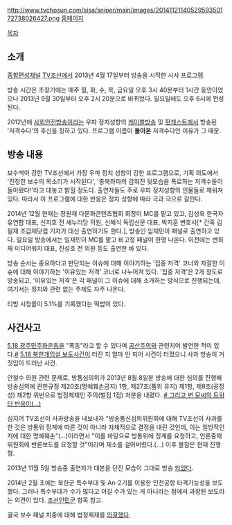 http://www.tvchosun.com/sisa/sniper/main/images/2014112114052959350172738026427.png
[http://tv.chosun.com/sisa/sniper/main/main.html 홈페이지]

[[목차]]
== 소개 ==
[[종합편성채널]] [[TV조선]]에서 2013년 4월 17일부터 방송을 시작한 시사 프로그램.

방송 시간은 초창기에는 매주 월, 화, 수, 목, 금요일 오후 3시 40분부터 1시간 동안이었으나 2013년 9월 30일부터 오후 2시 20분으로 바뀌었다. 일요일에도 오후 6시에 편성된다.

2012년에 [[사회안전방송]]이라는 우파 정치성향의 [[케이블방송]] 및 [[팟캐스트]]에서 방송된 '저격수다'의 후신을 칭하고 있다. 프로그램 이름이 '''돌아온''' 저격수다인 이유가 그 때문.

== 방송 내용 ==
보수색이 강한 TV조선에서 가장 우파 정치 성향이 강한 프로그램으로, 기획 의도에서 '진정한 보수의 목소리가 시작된다', '종북좌파의 감춰진 뒷모습을 폭로하는 저격수들이 돌아왔다!'라고 대놓고 밝힐 정도다. 출연자들도 주로 우파 정치성향의 인물들로 채워져 있다. 따라서 이 프로그램에 대한 반응은 정치 성향에 따라 극과 극으로 갈린다.

2014년 12월 현재는 장원재 다문화콘텐츠협회 회장이 MC를 맡고 있고, 김성욱 한국자유연합 대표, 신지호 전 새누리당 의원, 신혜식 독립신문 대표, 박지훈 변호사[* 간혹 김필재 조갑제닷컴 기자가 대신 출연하기도 한다.], 방송인 임재민이 패널로 출연하고 있다. 일요일 방송에서는 임재민이 MC를 맡고 비고정 패널이 한명 나온다. 이전에는 변희재 미디어워치 대표, 진성호 전 의원 등도 출연한 바 있다. 

방송 순서는 중요하다고 판단되는 이슈에 대해 이야기하는 '집중 저격' 코너와 자잘한 이슈에 대해 이야기하는 '이유있는 저격' 코너로 나누어져 있다. '집중 저격'은 2개 정도로 방송되고, '이유있는 저격'은 각 패널이 그 이슈에 대해 소개하는 방식으로 진행되는데, 여기서는 정치와 관련 없는 주제도 자주 나온다.

티빙 시청률이 5.1%를 기록했다는 떡밥이 있다.

== 사건사고 == 
[[5.18 광주민주화운동]]을 "폭동"라고 할 수 있다며 [[공산주의]]와 관련지어 발언한 적이 있다.[http://blog.daum.net/saenooree/16887058 #] [[5.18 북한개입설 보도사건]]이 터진 지 얼마 안 되어 사건이 터졌으니 사과 방송이 거짓임이 드러난 사건.

안철수 의원 관련 문제로, 방통심의위가 2013년 8월 8일분 방송에 대한 심의를 진행해 방송심의에 관한규정 제20조(명예훼손금지) 1항, 제27조(품위 유지) 제1항, 제9조(공정성) 제2항 위반으로 법정제재인 주의(벌점 1점) 처분을 내렸다. [http://news.naver.com/main/read.nhn?mode=LS2D&mid=shm&sid1=102&sid2=257&oid=005&aid=0000591923 # 그리고 변 모씨의 트위터 반응이(...)]

심지어 TV조선이 사과방송을 내보내자 "방송통신심의위원회에 대해 TV조선이 사과를 한 것은 방통위 징계에 따른 것이 아니라 자체적으로 결정을 내린 것인데, 이는 일방적인 저에 대한 명예훼손"(...)이라면서 "이를 바탕으로 방통위에 징계를 요청하고, 언론중재위원회에 반론보도를 요청할 것"이라며 제소를 걸어버렸다.(...) 이후 불참은 현재 진행형.

2013년 11월 5일 방송중 출연자가 대본을 던진 모습이 그대로 방송  [http://m.wikitree.co.kr/main/news_view.php?id=145550 되었다].

2014년 2월 초에는 북한군 특수부대 및 An-2기를 이용한 인천공항 타격가능성을 보도했다. 그러나 특수부대가 수가 많다고 이길 수가 있는 게 아니라는 점에서 과장된 보도라는 의견이 있다. [[조선인민군]] 항목 참고.

결국 보수 패널 치중에 대해 법정제재를 [http://www.mediaus.co.kr/news/articleView.html?idxno=40592 의결했다].
